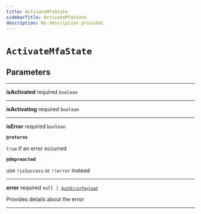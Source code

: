 ```yaml
---
title: ActivateMfaState
sidebarTitle: ActivateMfaState
description: No description provided.
---
```


# `ActivateMfaState`

## Parameters

---

**<span className="parameter-name">isActivated</span>** <span className="optional-status">required</span> <code>boolean</code>

---

**<span className="parameter-name">isActivating</span>** <span className="optional-status">required</span> <code>boolean</code>

---

**<span className="parameter-name">isError</span>** <span className="optional-status">required</span> <code>boolean</code>

**`@returns`**

`true` if an error occurred

**`@depreacted`**

use `!isSuccess` or `!!error` instead

---

**<span className="parameter-name">error</span>** <span className="optional-status">required</span> <code>null &#124; [`AuthErrorPayload`](/reference/deprecated/javascript/auth/types/auth-error-payload)</code>

Provides details about the error

---
